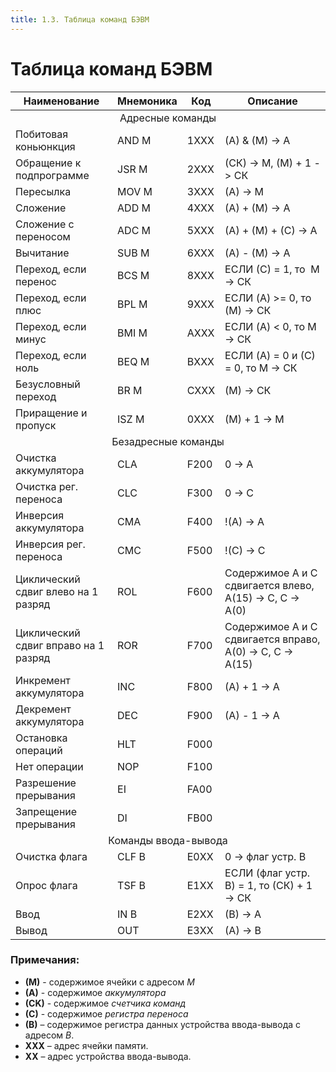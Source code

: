 ```yaml
---
title: 1.3. Таблица команд БЭВМ
---
```


# Таблица команд БЭВМ

<table>
    <thead>
        <tr>
            <th>Наименование</th>
            <th>Мнемоника</th>
            <th>Код</th>
            <th>Описание</th>
        </tr>
    </thead>
    <tbody>
        <tr>
            <td colspan="4" align="center" >Адресные команды</td>
        </tr>
        <tr>
            <td>Побитовая коньюнкция</td>
            <td>AND M</td>
            <td>1XXX</td>
            <td>(A) & (M) -> A</td>
        </tr>
        <tr>
            <td>Обращение к подпрограмме</td>
            <td>JSR M</td>
            <td>2XXX</td>
            <td>(СК) -> М, (М) + 1 -> СК</td>
        </tr>
        <tr>
            <td>Пересылка</td>
            <td>MOV M</td>
            <td>3XXX</td>
            <td>(A) -> M</td>
        </tr>
        <tr>
            <td>Сложение</td>
            <td>ADD M</td>
            <td>4XXX</td>
            <td>(A) + (M) -> A</td>
        </tr>
        <tr>
            <td>Сложение с переносом</td>
            <td>ADC M</td>
            <td>5XXX</td>
            <td>(A) + (M) + (C) -> A</td>
        </tr>
        <tr>
            <td>Вычитание</td>
            <td>SUB M</td>
            <td>6XXX</td>
            <td>(A) - (M) -> A</td>
        </tr>
        <tr>
            <td>Переход, если перенос</td>
            <td>BCS M</td>
            <td>8XXX</td>
            <td>ЕСЛИ (С) = 1, то  M -> СК</td>
        </tr>
        <tr>
            <td>Переход, если плюс</td>
            <td>BPL M</td>
            <td>9XXX</td>
            <td>ЕСЛИ (A) >= 0, то (М) -> СК</td>
        </tr>
        <tr>
            <td>Переход, если минус</td>
            <td>BMI M</td>
            <td>AXXX</td>
            <td>ЕСЛИ (A) < 0, то М -> СК</td>
        </tr>
        <tr>
            <td>Переход, если ноль</td>
            <td>BEQ M</td>
            <td>BXXX</td>
            <td>ЕСЛИ (A) = 0 и (С) = 0, то М -> СК</td>
        </tr>
        <tr>
            <td>Безусловный переход</td>
            <td>BR M</td>
            <td>CXXX</td>
            <td>(М) -> СК</td>
        </tr>
        <tr>
            <td>Приращение и пропуск</td>
            <td>ISZ M</td>
            <td>0XXX</td>
            <td>(M) + 1 -> M</td>
        </tr>
        <tr>
            <td colspan="4" align="center" >Безадресные команды</td>
        </tr>
        <tr>
            <td>Очистка аккумулятора</td>
            <td>CLA</td>
            <td>F200</td>
            <td>0 -> A</td>
        </tr>
        <tr>
            <td>Очистка рег. переноса</td>
            <td>CLC</td>
            <td>F300</td>
            <td>0 -> C</td>
        </tr>
        <tr>
            <td>Инверсия аккумулятора</td>
            <td>CMA</td>
            <td>F400</td>
            <td>!(A) -> A</td>
        </tr>
        <tr>
            <td>Инверсия рег. переноса</td>
            <td>CMC</td>
            <td>F500</td>
            <td>!(C) -> C</td>
        </tr>
        <tr>
            <td>Циклический сдвиг влево на 1 разряд</td>
            <td>ROL</td>
            <td>F600</td>
            <td>Содержимое A и C сдвигается влево, А(15) -> C, C -> A(0)</td>
        </tr>
        <tr>
            <td>Циклический сдвиг вправо на 1 разряд</td>
            <td>ROR</td>
            <td>F700</td>
            <td>Содержимое A и C сдвигается вправо, A(0) -> C, C -> A(15)</td>
        </tr>
        <tr>
            <td>Инкремент аккумулятора</td>
            <td>INC</td>
            <td>F800</td>
            <td>(A) + 1 -> A</td>
        </tr>
        <tr>
            <td>Декремент аккумулятора</td>
            <td>DEC</td>
            <td>F900</td>
            <td>(A) - 1 -> A</td>
        </tr>
        <tr>
            <td>Остановка операций</td>
            <td>HLT</td>
            <td>F000</td>
            <td></td>
        </tr>
        <tr>
            <td>Нет операции</td>
            <td>NOP</td>
            <td>F100</td>
            <td></td>
        </tr>
        <tr>
            <td>Разрешение прерывания</td>
            <td>EI</td>
            <td>FA00</td>
            <td></td>
        </tr>
        <tr>
            <td>Запрещение прерывания</td>
            <td>DI</td>
            <td>FB00</td>
            <td></td>
        </tr>
        <tr>
            <td colspan="4" align="center" >Команды ввода-вывода</td>
        </tr>
        <tr>
            <td>Очистка флага</td>
            <td>CLF B</td>
            <td>E0XX</td>
            <td>0 -> флаг устр. B</td>
        </tr>
        <tr>
            <td>Опрос флага</td>
            <td>TSF B</td>
            <td>E1XX</td>
            <td>ЕСЛИ (флаг устр. B) = 1, то (СК) + 1 -> СК </td>
        </tr>
        <tr>
            <td>Ввод</td>
            <td>IN B</td>
            <td>E2XX</td>
            <td>(B) -> A</td>
        </tr>
        <tr>
            <td>Вывод</td>
            <td>OUT</td>
            <td>E3XX</td>
            <td>(A) -> B</td>
        </tr>
    </tbody>
</table>

### Примечания:

* **(M)**  - содержимое ячейки с адресом *M*
* **(A)**  - содержимое *аккумулятора*
* **(CK)** - содержимое *счетчика команд*
* **(C)**  - содержимое *регистра переноса*
* **(B)**  – содержимое регистра данных устройства ввода-вывода с адресом *B*.
* **XXX**  – адрес ячейки памяти.
* **XX**   – адрес устройства ввода-вывода.

